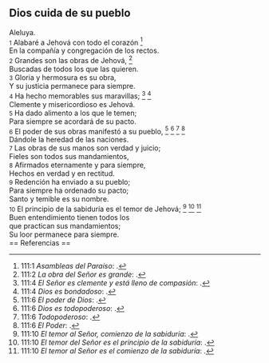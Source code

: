 == Dios cuida de su pueblo ==

Aleluya.<br>
{{anchor|1}} <small>1</small> Alabaré a Jehová con todo el corazón <ref>111:1 ''Asambleas del Paraíso'': {{lib|LU|43|9|1}}.</ref><br>
En la compañía y congregación de los rectos.<br>
{{anchor|2}} <small>2</small> Grandes son las obras de Jehová, <ref>111:2 ''La obra del Señor es grande'': {{lib|LU|131|2|2}}.</ref><br>
Buscadas de todos los que las quieren.<br>
{{anchor|3}} <small>3</small> Gloria y hermosura es su obra,<br>
Y su justicia permanece para siempre.<br>
{{anchor|4}} <small>4</small> Ha hecho memorables sus maravillas; <ref>111:4 ''El Señor es clemente y está lleno de compasión'': {{lib|LU|131|2|4}}.</ref> <ref>111:4 ''Dios es bondadoso'': {{lib|LU|2|6|3}}.</ref><br>
Clemente y misericordioso es Jehová.<br>
{{anchor|5}} <small>5</small> Ha dado alimento a los que le temen;<br>
Para siempre se acordará de su pacto.<br>
{{anchor|6}} <small>6</small> El poder de sus obras manifestó a su pueblo, <ref>111:6 ''El poder de Dios'': {{lib|LU|1|1|4}}.</ref> <ref>111:6 ''Dios es todopoderoso'': {{lib|LU|131|10|3}}.</ref> <ref>111:6 ''Todopoderoso'': {{lib|LU|142|3|7}}.</ref> <ref>111:6 ''El Poder'': {{lib|LU|131|10|6}}.</ref><br>
Dándole la heredad de las naciones.<br>
{{anchor|7}} <small>7</small> Las obras de sus manos son verdad y juicio;<br>
Fieles son todos sus mandamientos,<br>
{{anchor|8}} <small>8</small> Afirmados eternamente y para siempre,<br>
Hechos en verdad y en rectitud.<br>
{{anchor|9}} <small>9</small> Redención ha enviado a su pueblo;<br>
Para siempre ha ordenado su pacto;<br>
Santo y temible es su nombre.<br>
{{anchor|10}} <small>10</small> El principio de la sabiduría es el temor de Jehová; <ref>111:10 ''El temor al Señor, comienzo de la sabiduría'': {{lib|LU|68|3|3}}.</ref> <ref>111:10 ''El temor del Señor es el principio de la sabiduría'': {{lib|LU|131|2|6}}.</ref> <ref>111:10 ''El temor al Señor es el comienzo de la sabiduría'': {{lib|LU|149|6|5}}.</ref><br>
Buen entendimiento tienen todos los<br>
que practican sus mandamientos;<br>
Su loor permanece para siempre.<br>
== Referencias ==

<references />
